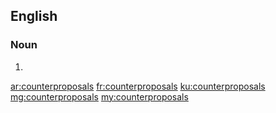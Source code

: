 ==English==

===Noun===
{{head|en}}

# {{plural of|counterproposal}}

[[ar:counterproposals]]
[[fr:counterproposals]]
[[ku:counterproposals]]
[[mg:counterproposals]]
[[my:counterproposals]]
